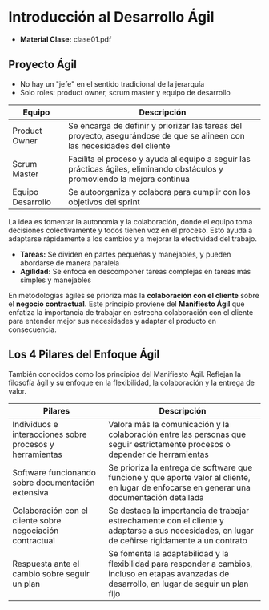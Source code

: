 
# Introducción al Desarrollo Ágil

- **Material Clase:** <ExternalLink href='/inacap/ti3v23/docs/clase01.pdf'>clase01.pdf</ExternalLink>

## Proyecto Ágil
- No hay un "jefe" en el sentido tradicional de la jerarquía
- Solo roles: product owner, scrum master y equipo de desarrollo

|Equipo|Descripción|
|---|---|
|Product Owner|Se encarga de definir y priorizar las tareas del proyecto, asegurándose de que se alineen con las necesidades del cliente|
|Scrum Master|Facilita el proceso y ayuda al equipo a seguir las prácticas ágiles, eliminando obstáculos y promoviendo la mejora continua|
|Equipo Desarrollo|Se autoorganiza y colabora para cumplir con los objetivos del sprint|

La idea es fomentar la autonomía y la colaboración, donde el equipo toma decisiones colectivamente y todos tienen voz en el proceso. Esto ayuda a adaptarse rápidamente a los cambios y a mejorar la efectividad del trabajo.

- **Tareas:** Se dividen en partes pequeñas y manejables, y pueden abordarse de manera paralela
- **Agilidad:** Se enfoca en descomponer tareas complejas en tareas más simples y manejables

En metodologías ágiles se prioriza más la **colaboración con el cliente** sobre el **negocio contractual.** Este principio proviene del **Manifiesto Ágil** que enfatiza la importancia de trabajar en estrecha colaboración con el cliente para entender mejor sus necesidades y adaptar el producto en consecuencia.

## Los 4 Pilares del Enfoque Ágil
También conocidos como los principios del Manifiesto Ágil. Reflejan la filosofía ágil y su enfoque en la flexibilidad, la colaboración y la entrega de valor.

|Pilares|Descripción|
|---|---|
|Individuos e interacciones sobre procesos y herramientas|Valora más la comunicación y la colaboración entre las personas que seguir estrictamente procesos o depender de herramientas|
|Software funcionando sobre documentación extensiva|Se prioriza la entrega de software que funcione y que aporte valor al cliente, en lugar de enfocarse en generar una documentación detallada|
|Colaboración con el cliente sobre negociación contractual|Se destaca la importancia de trabajar estrechamente con el cliente y adaptarse a sus necesidades, en lugar de ceñirse rígidamente a un contrato|
|Respuesta ante el cambio sobre seguir un plan|Se fomenta la adaptabilidad y la flexibilidad para responder a cambios, incluso en etapas avanzadas de desarrollo, en lugar de seguir un plan fijo|